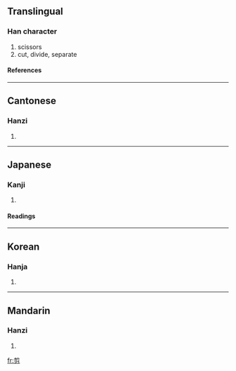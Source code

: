 ==Translingual==
===Han character===
{{Han char|rad=刀|as=09|sn=11|four=8022<sub>7</sub>|canj=廿月弓竹 (TBNH)}}
# scissors
# cut, divide, separate
====References====
{{Han ref|kx=0142.130|dkj=02088|dj=0322.010|hdz=10347.090|uh=526A|ud=21098|bh=B0C5|bd=45253}}
----

==Cantonese==
===Hanzi===
{{yue-hanzi|jyut=|y=jin2}}
# {{defn|Cantonese}}
----
==Japanese==
===Kanji===
{{ja-kanji|grade=|rs=刀09}}
# {{defn|Japanese}} <!-- line may be deleted if/when POS headers are added --> 
====Readings====
{{ja-readings|on=[[せん]] (sen)|kun=[[きる]] (kiru)}}
----
==Korean==
===Hanja===
{{ko-hanja|hangeul=전|rv=jeon|mr=chŏn}}
# {{defn|Korean}}
----
==Mandarin==
===Hanzi===
{{cmn-hanzi|pin=jiǎn (jian3)|wg=chien<sup>3</sup>|y=}}
# {{defn|Mandarin}}

[[fr:剪]]